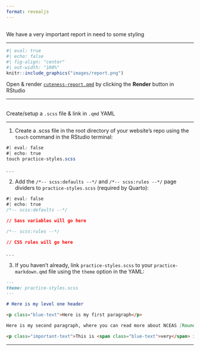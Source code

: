 ```yaml
---
format: revealjs
---
```


## {#cute-animals data-menu-title="Cute animals report"}

[We have a very important report in need to some styling]{.slide-title-smaller}

<hr>

```r
#| eval: true 
#| echo: false
#| fig-align: "center"
#| out-width: "100%" 
knitr::include_graphics("images/report.png")
```

::: {.body-text .center-text}
Open & render [`cuteness-report.qmd`](https://github.com/samanthacsik/cute-cats-dogs/blob/main/report/cuteness-report.qmd) by clicking the **Render** button in RStudio
:::

---

##  {#scss-setup data-menu-title=".scss setup"}

[Create/setup a `.scss` file & link in `.qmd` YAML ]{.slide-title}

<hr>

::: {.body-text}
1. Create a .scss file in the root directory of your website’s repo using the `touch` command in the RStudio terminal:

```css
#| eval: false
#| echo: true
touch practice-styles.scss 
```
:::

. . . 

::: {.body-text}
2. Add the `/*-- scss:defaults --*/` and `/*-- scss:rules --*/` page dividers to `practice-styles.scss` (required by Quarto): 

```css
#| eval: false
#| echo: true
/*-- scss:defaults --*/

// Sass variables will go here

/*-- scss:rules --*/

// CSS rules will go here

```
:::

. . . 

::: {.body-text}
3. If you haven't already, link `practice-styles.scss` to your `practice-markdown.qmd` file using the `theme` option in the YAML:

```.md
---
theme: practice-styles.scss
---

# Here is my level one header

<p class="blue-text">Here is my first paragraph</p>

Here is my second paragraph, where you can read more about NCEAS [Roundtables](https://www.nceas.ucsb.edu/roundtable).

<p class="important-text">This is <span class="blue-text">very</span> important text!</p>
```

:::
---